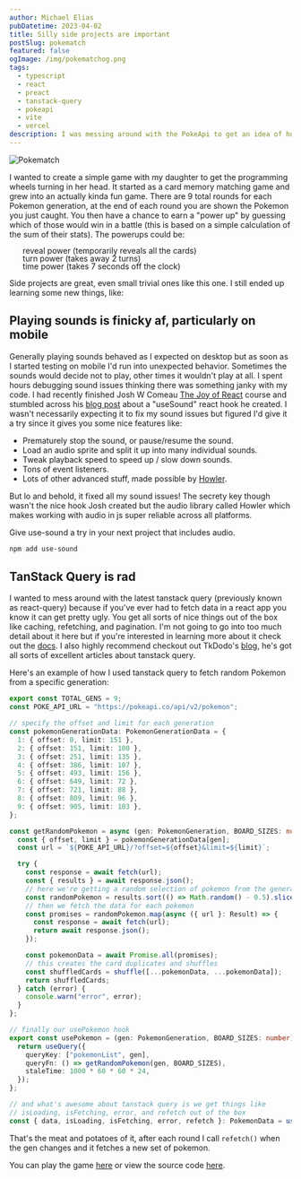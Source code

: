 ```yaml
---
author: Michael Elias
pubDatetime: 2023-04-02
title: Silly side projects are important
postSlug: pokematch
featured: false
ogImage: /img/pokematchog.png
tags:
  - typescript
  - react
  - preact
  - tanstack-query
  - pokeapi
  - vite
  - vercel
description: I was messing around with the PokeApi to get an idea of how tanstack-query works to potentially use it for work
---
```


<img src="/img/pokecon.png" alt="Pokematch" class="float-right max-w-[200px] ml-5" />

I wanted to create a simple game with my daughter to get the programming wheels turning in her head. It started as a card memory matching game and grew into an actually kinda fun game. There are 9 total rounds for each Pokemon generation, at the end of each round you are shown the Pokemon you just caught. You then have a chance to earn a "power up" by guessing which of those would win in a battle (this is based on a simple calculation of the sum of their stats). The powerups could be:
<ul style="list-style:none;line-height:1;">
  <li><Pokeball fill="#f8d878" /> reveal power (temporarily reveals all the cards)</li>
  <li><Pokeball fill="#6844fc" /> turn power (takes away 2 turns)</li>
  <li><Pokeball fill="#e40058" /> time power (takes 7 seconds off the clock)</li>
</ul>

Side projects are great, even small trivial ones like this one. I still ended up learning some new things, like:

## Playing sounds is finicky <Tooltip client:visible content="*as fuck">af</Tooltip>, particularly on mobile

Generally playing sounds behaved as I expected on desktop but as soon as I started testing on mobile I'd run into unexpected behavior. Sometimes the sounds would decide not to play, other times it wouldn't play at all. I spent hours debugging sound issues thinking there was something janky with my code. I had recently finished Josh W Comeau [The Joy of React](https://www.joyofreact.com/) course and stumbled across his [blog post](https://www.joshwcomeau.com/react/announcing-use-sound-react-hook/) about a "useSound" react hook he created. I wasn't necessarily expecting it to fix my sound issues but figured I'd give it a try since it gives you some nice features like:

  - Prematurely stop the sound, or pause/resume the sound.
  - Load an audio sprite and split it up into many individual sounds.
  - Tweak playback speed to speed up / slow down sounds.
  - Tons of event listeners.
  - Lots of other advanced stuff, made possible by [Howler](https://howlerjs.com/).

But lo and behold, it fixed all my sound issues! The secrety key though wasn't the nice hook Josh created but the audio library called Howler which makes working with audio in js super reliable across all platforms. 

Give use-sound a try in your next project that includes audio.

```bash
npm add use-sound
```

## TanStack Query is rad

I wanted to mess around with the latest tanstack query (previously known as react-query) because if you've ever had to fetch data in a react app you know it can get pretty ugly. You get all sorts of nice things out of the box like caching, refetching, and pagination. I'm not going to go into too much detail about it here but if you're interested in learning more about it check out the [docs](https://tanstack.com/query/latest). I also highly recommend checkout out TkDodo's [blog](https://tkdodo.eu/blog/all), he's got all sorts of excellent articles about tanstack query.

Here's an example of how I used tanstack query to fetch random Pokemon from a specific generation:

```typescript
export const TOTAL_GENS = 9;
const POKE_API_URL = "https://pokeapi.co/api/v2/pokemon";

// specify the offset and limit for each generation
const pokemonGenerationData: PokemonGenerationData = {
  1: { offset: 0, limit: 151 },
  2: { offset: 151, limit: 100 },
  3: { offset: 251, limit: 135 },
  4: { offset: 386, limit: 107 },
  5: { offset: 493, limit: 156 },
  6: { offset: 649, limit: 72 },
  7: { offset: 721, limit: 88 },
  8: { offset: 809, limit: 96 },
  9: { offset: 905, limit: 103 },
};

const getRandomPokemon = async (gen: PokemonGeneration, BOARD_SIZES: number) => {
  const { offset, limit } = pokemonGenerationData[gen];
  const url = `${POKE_API_URL}/?offset=${offset}&limit=${limit}`;

  try {
    const response = await fetch(url);
    const { results } = await response.json();
    // here we're getting a random selection of pokemon from the generation
    const randomPokemon = results.sort(() => Math.random() - 0.5).slice(0, BOARD_SIZES / 2);
    // then we fetch the data for each pokemon
    const promises = randomPokemon.map(async ({ url }: Result) => {
      const response = await fetch(url);
      return await response.json();
    });

    const pokemonData = await Promise.all(promises);
    // this creates the card duplicates and shuffles
    const shuffledCards = shuffle([...pokemonData, ...pokemonData]);
    return shuffledCards;
  } catch (error) {
    console.warn("error", error);
  } 
};

// finally our usePokemon hook
export const usePokemon = (gen: PokemonGeneration, BOARD_SIZES: number): UseQueryResult<Pokemon[], Error> => {
  return useQuery({
    queryKey: ["pokemonList", gen],
    queryFn: () => getRandomPokemon(gen, BOARD_SIZES),
    staleTime: 1000 * 60 * 60 * 24,
  });
};

// and what's awesome about tanstack query is we get things like 
// isLoading, isFetching, error, and refetch out of the box
const { data, isLoading, isFetching, error, refetch }: PokemonData = usePokemon(gen, boardSize);
```

That's the meat and potatoes of it, after each round I call `refetch()` when the gen changes and it fetches a new set of pokemon.

You can play the game [here](https://pokematch.vercel.app/) or view the source code [here](https://github.com/mikowl/pokematch).